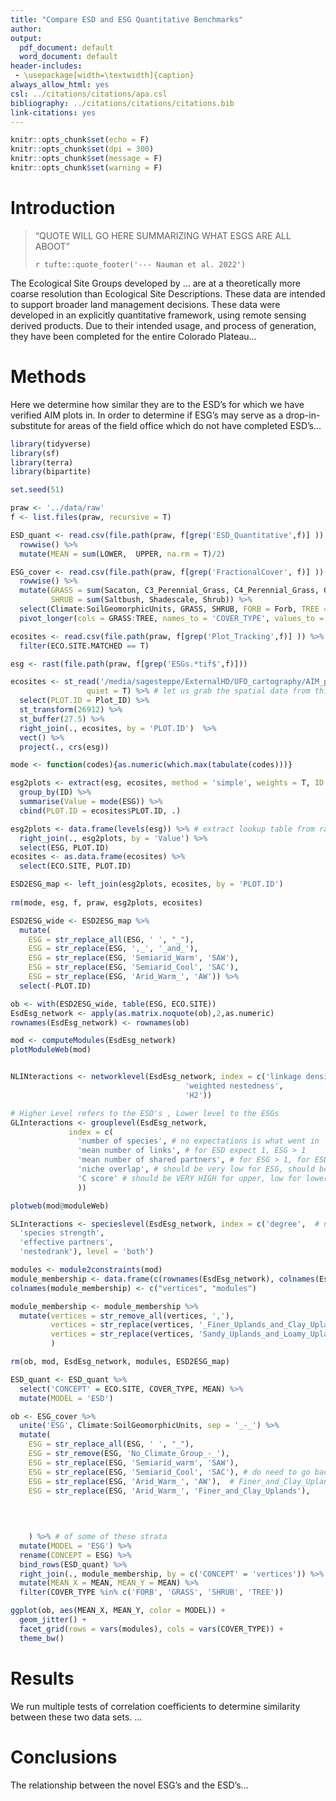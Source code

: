 ```yaml
---
title: "Compare ESD and ESG Quantitative Benchmarks"
author: 
output:
  pdf_document: default
  word_document: default
header-includes:
 - \usepackage[width=\textwidth]{caption}
always_allow_html: yes
csl: ../citations/citations/apa.csl
bibliography: ../citations/citations/citations.bib
link-citations: yes
---
```




```r
knitr::opts_chunk$set(echo = F)
knitr::opts_chunk$set(dpi = 300) 
knitr::opts_chunk$set(message = F)
knitr::opts_chunk$set(warning = F)
```

# Introduction



> "QUOTE WILL GO HERE SUMMARIZING WHAT ESGS ARE ALL ABOOT"
>  
> `r tufte::quote_footer('--- Nauman et al. 2022')`

The Ecological Site Groups developed by ... are at a theoretically more coarse resolution than Ecological Site Descriptions. These data are intended to support broader land management decisions. These data were developed in an explicitly quantitative framework, using remote sensing derived products. Due to their intended usage, and process of generation, they have been completed for the entire Colorado Plateau...

# Methods
Here we determine how similar they are to the ESD's for which we have verified AIM plots in. In order to determine if ESG's may serve as a drop-in-substitute for areas of the field office which do not have completed ESD's...


```r
library(tidyverse)
library(sf)
library(terra)
library(bipartite)

set.seed(51)
```

```r
praw <- '../data/raw'
f <- list.files(praw, recursive = T)

ESD_quant <- read.csv(file.path(praw, f[grep('ESD_Quantitative',f)] )) %>% 
  rowwise() %>% 
  mutate(MEAN = sum(LOWER,  UPPER, na.rm = T)/2) 

ESG_cover <- read.csv(file.path(praw, f[grep('FractionalCover', f)] )) %>% 
  rowwise() %>% 
  mutate(GRASS = sum(Sacaton, C3_Perennial_Grass, C4_Perennial_Grass, Grass),
         SHRUB = sum(Saltbush, Shadescale, Shrub)) %>% 
  select(Climate:SoilGeomorphicUnits, GRASS, SHRUB, FORB = Forb, TREE = Tree) %>% 
  pivot_longer(cols = GRASS:TREE, names_to = 'COVER_TYPE', values_to = 'MEAN') 

```

```r

ecosites <- read.csv(file.path(praw, f[grep('Plot_Tracking',f)] )) %>% 
  filter(ECO.SITE.MATCHED == T)

esg <- rast(file.path(praw, f[grep('ESGs.*tif$',f)]))

ecosites <- st_read('/media/sagesteppe/ExternalHD/UFO_cartography/AIM_plots_outcomes/plots_outcomes.shp', 
                 quiet = T) %>% # let us grab the spatial data from this real quick
  select(PLOT.ID = Plot_ID) %>% 
  st_transform(26912) %>% 
  st_buffer(27.5) %>% 
  right_join(., ecosites, by = 'PLOT.ID')  %>% 
  vect() %>% 
  project(., crs(esg))

mode <- function(codes){as.numeric(which.max(tabulate(codes)))}

esg2plots <- extract(esg, ecosites, method = 'simple', weights = T, ID = T) %>% 
  group_by(ID) %>% 
  summarise(Value = mode(ESG)) %>% 
  cbind(PLOT.ID = ecosites$PLOT.ID, .)

esg2plots <- data.frame(levels(esg)) %>% # extract lookup table from raster
  right_join(., esg2plots, by = 'Value') %>% 
  select(ESG, PLOT.ID)
ecosites <- as.data.frame(ecosites) %>%
  select(ECO.SITE, PLOT.ID)

ESD2ESG_map <- left_join(esg2plots, ecosites, by = 'PLOT.ID')
  
rm(mode, esg, f, praw, esg2plots, ecosites)
```


```r

ESD2ESG_wide <- ESD2ESG_map %>% 
  mutate(
    ESG = str_replace_all(ESG, ' ', "_"),
    ESG = str_replace(ESG, ',_', '_and_'),
    ESG = str_replace(ESG, 'Semiarid_Warm', 'SAW'),
    ESG = str_replace(ESG, 'Semiarid_Cool', 'SAC'), 
    ESG = str_replace(ESG, 'Arid_Warm_', 'AW')) %>% 
  select(-PLOT.ID) 

ob <- with(ESD2ESG_wide, table(ESG, ECO.SITE))
EsdEsg_network <- apply(as.matrix.noquote(ob),2,as.numeric)
rownames(EsdEsg_network) <- rownames(ob)

mod <- computeModules(EsdEsg_network)
plotModuleWeb(mod)


NLINteractions <- networklevel(EsdEsg_network, index = c('linkage density', 
                                       'weighted nestedness', 
                                       'H2'))

# Higher Level refers to the ESD's , Lower level to the ESGs
GLInteractions <- grouplevel(EsdEsg_network,
             index = c(
               'number of species', # no expectations is what went in
               'mean number of links', # for ESD expect 1, ESG > 1
               'mean number of shared partners', # for ESG > 1, for ESD still greater than 1 as many can pool into one ESG
               'niche overlap', # should be very low for ESG, should be higher for ESD, but still relatively low. 
               'C score' # should be VERY HIGH for upper, low for lower.  
               ))

plotweb(mod@moduleWeb)

SLInteractions <- specieslevel(EsdEsg_network, index = c('degree',  # number of links per species, ESD should be 1, ESG > 1
  'species strength',
  'effective partners',
  'nestedrank'), level = 'both')

modules <- module2constraints(mod)
module_membership <- data.frame(c(rownames(EsdEsg_network), colnames(EsdEsg_network)), modules) 
colnames(module_membership) <- c("vertices", "modules") 

module_membership <- module_membership %>% 
  mutate(vertices = str_remove_all(vertices, ','),  
         vertices = str_replace(vertices, '_Finer_Uplands_and_Clay_Uplands', '_Finer_and_Clay_Uplands'),
         vertices = str_replace(vertices, 'Sandy_Uplands_and_Loamy_Uplands', 'Sandy_and_Loamy_Uplands')
         )

rm(ob, mod, EsdEsg_network, modules, ESD2ESG_map)
```

```r

ESD_quant <- ESD_quant %>% 
  select('CONCEPT' = ECO.SITE, COVER_TYPE, MEAN) %>% 
  mutate(MODEL = 'ESD')

ob <- ESG_cover %>% 
  unite('ESG', Climate:SoilGeomorphicUnits, sep = '_-_') %>% 
  mutate(
    ESG = str_replace_all(ESG, ' ', "_"),
    ESG = str_remove(ESG, 'No_Climate_Group_-_'),
    ESG = str_replace(ESG, 'Semiarid_warm', 'SAW'),
    ESG = str_replace(ESG, 'Semiarid_Cool', 'SAC'), # do need to go back to clean up names
    ESG = str_replace(ESG, 'Arid_Warm_', 'AW'),  # Finer_and_Clay_Uplands
    ESG = str_replace(ESG, 'Arid_Warm_', 'Finer_and_Clay_Uplands'), 

    
    
    
    ) %>% # of some of these strata
  mutate(MODEL = 'ESG') %>% 
  rename(CONCEPT = ESG) %>% 
  bind_rows(ESD_quant) %>% 
  right_join(., module_membership, by = c('CONCEPT' = 'vertices')) %>% 
  mutate(MEAN_X = MEAN, MEAN_Y = MEAN) %>% 
  filter(COVER_TYPE %in% c('FORB', 'GRASS', 'SHRUB', 'TREE'))

ggplot(ob, aes(MEAN_X, MEAN_Y, color = MODEL)) +
  geom_jitter() +
  facet_grid(rows = vars(modules), cols = vars(COVER_TYPE)) +
  theme_bw()


```



# Results

We run multiple tests of correlation coefficients to determine similarity between these two data sets. ...

# Conclusions

The relationship between the novel ESG's and the ESD's...


